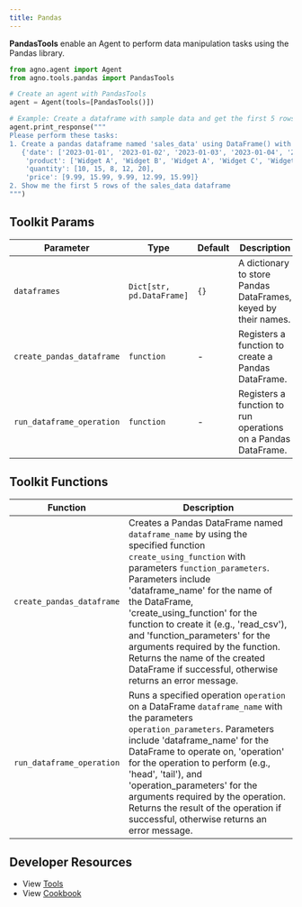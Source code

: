 ```yaml
---
title: Pandas
---
```


**PandasTools** enable an Agent to perform data manipulation tasks using the Pandas library.

```python cookbook/agent_concepts/tools/pandas_tool.py
from agno.agent import Agent
from agno.tools.pandas import PandasTools

# Create an agent with PandasTools
agent = Agent(tools=[PandasTools()])

# Example: Create a dataframe with sample data and get the first 5 rows
agent.print_response("""
Please perform these tasks:
1. Create a pandas dataframe named 'sales_data' using DataFrame() with this sample data:
   {'date': ['2023-01-01', '2023-01-02', '2023-01-03', '2023-01-04', '2023-01-05'],
    'product': ['Widget A', 'Widget B', 'Widget A', 'Widget C', 'Widget B'],
    'quantity': [10, 15, 8, 12, 20],
    'price': [9.99, 15.99, 9.99, 12.99, 15.99]}
2. Show me the first 5 rows of the sales_data dataframe
""")
```

## Toolkit Params

| Parameter                 | Type                      | Default | Description                                                    |
| ------------------------- | ------------------------- | ------- | -------------------------------------------------------------- |
| `dataframes`              | `Dict[str, pd.DataFrame]` | `{}`    | A dictionary to store Pandas DataFrames, keyed by their names. |
| `create_pandas_dataframe` | `function`                | -       | Registers a function to create a Pandas DataFrame.             |
| `run_dataframe_operation` | `function`                | -       | Registers a function to run operations on a Pandas DataFrame.  |

## Toolkit Functions

| Function                  | Description                                                                                                                                                                                                                                                                                                                                                                                                                                                      |
| ------------------------- | ---------------------------------------------------------------------------------------------------------------------------------------------------------------------------------------------------------------------------------------------------------------------------------------------------------------------------------------------------------------------------------------------------------------------------------------------------------------- |
| `create_pandas_dataframe` | Creates a Pandas DataFrame named `dataframe_name` by using the specified function `create_using_function` with parameters `function_parameters`. Parameters include 'dataframe_name' for the name of the DataFrame, 'create_using_function' for the function to create it (e.g., 'read_csv'), and 'function_parameters' for the arguments required by the function. Returns the name of the created DataFrame if successful, otherwise returns an error message. |
| `run_dataframe_operation` | Runs a specified operation `operation` on a DataFrame `dataframe_name` with the parameters `operation_parameters`. Parameters include 'dataframe_name' for the DataFrame to operate on, 'operation' for the operation to perform (e.g., 'head', 'tail'), and 'operation_parameters' for the arguments required by the operation. Returns the result of the operation if successful, otherwise returns an error message.                                          |

## Developer Resources

- View [Tools](https://github.com/phidatahq/agno/blob/main/libs/agno/agno/tools/pandas_tools.py)
- View [Cookbook](https://github.com/phidatahq/agno/blob/main/cookbook/agent_concepts/tools/pandas_tools.py)
